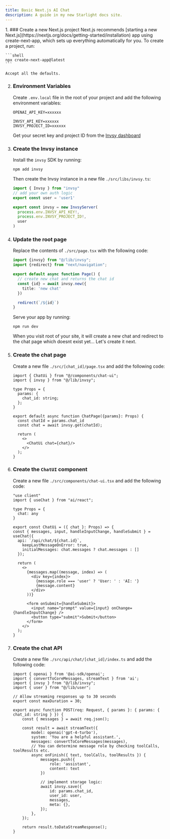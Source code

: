 ```yaml
---
title: Basic Next.js AI Chat
description: A guide in my new Starlight docs site.
---
```


<Steps>
1. ### Create a new Next.js project
    Next.js recommends [starting a new Next.js](https://nextjs.org/docs/getting-started/installation) app using create-next-app, which sets up everything automatically for you. To create a project, run:

    ```shell
    npx create-next-app@latest
    ```

    Accept all the defaults.

2. ### Environment Variables
    Create `.env.local` file in the root of your project and add the following environment variables:


    ```text title=".env.local"
    OPENAI_API_KEY=xxxxxx

    INVSY_API_KEY=xxxxxx
    INVSY_PROJECT_ID=xxxxxx
   ```

    Get your secret key and project ID from the [Invsy dashboard](https://dash.invsy.com)

3. ### Create the Invsy instance
    Install the `invsy` SDK by running:
    ```shell
    npm add invsy
    ```

    Then create the Invsy instance in a new file `./src/libs/invsy.ts`:
    ```ts title="libs/invsy.ts"
    import { Invsy } from "invsy"
    // add your own auth logic
    export const user = 'user1'

    export const invsy = new InvsyServer(
      process.env.INVSY_API_KEY!,
      process.env.INVSY_PROJECT_ID!,
      user
    )
    ```

4. ### Update the root page
    Replace the contents of `./src/page.tsx` with the following code:
    ```ts title="page.tsx"
    import {invsy} from "@/lib/invsy";
    import {redirect} from "next/navigation";

    export default async function Page() {
      // create new chat and returns the chat id
      const {id} = await invsy.new({
        title: 'new chat'
      })

      redirect(`/${id}`)
    }
    ```

    Serve your app by running:
    ```shell
    npm run dev
    ```

    When you visit root of your site, it will create a new chat and redirect to the chat page which doesnt exist yet... Let's create it next.

5. ### Create the chat page
    Create a new file `./src/[chat_id]/page.tsx` and add the following code:
    ```tsx title="[chat_id]/page.tsx"
    import { ChatUi } from "@/components/chat-ui";
    import { invsy } from "@/lib/invsy";

    type Props = {
      params: {
        chat_id: string;
      };
    }

    export default async function ChatPage({params}: Props) {
      const chatId = params.chat_id
      const chat = await invsy.get(chatId);

      return (
        <>
          <ChatUi chat={chat}/>
        </>
      );
    }
    ```

6. ### Create the `ChatUI` component
    Create a new file `./src/components/chat-ui.tsx` and add the following code:
    ```tsx title="components/chat-ui.tsx"
    "use client"
    import { useChat } from "ai/react";

    type Props = {
      chat: any
    }

    export const ChatUi = ({ chat }: Props) => {
    const { messages, input, handleInputChange, handleSubmit } = useChat({
      api: `/api/chat/${chat.id}`,
        keepLastMessageOnError: true,
        initialMessages: chat.messages ? chat.messages : []
      });

      return (
        <>
          {messages.map((message, index) => (
            <div key={index}>
              {message.role === 'user' ? 'User: ' : 'AI: '}
              {message.content}
            </div>
          ))}

          <form onSubmit={handleSubmit}>
            <input name="prompt" value={input} onChange={handleInputChange} />
            <button type="submit">Submit</button>
          </form>
        </>
      );
    }
    ```

7. ### Create the chat API
    Create a new file `./src/api/chat/[chat_id]/index.ts` and add the following code:
    ```tsx title="api/chat/[chat_id]/index.ts"
    import { openai } from '@ai-sdk/openai';
    import { convertToCoreMessages, streamText } from 'ai';
    import { invsy } from "@/lib/invsy";
    import { user } from "@/lib/user";

    // Allow streaming responses up to 30 seconds
    export const maxDuration = 30;

    export async function POST(req: Request, { params }: { params: { chat_id: string } }) {
        const { messages } = await req.json();

        const result = await streamText({
            model: openai('gpt-4-turbo'),
            system: 'You are a helpful assistant.',
            messages: convertToCoreMessages(messages),
            // You can determine message role by checking toolCalls, toolResults etc.
            async onFinish({ text, toolCalls, toolResults }) {
                messages.push({
                    role: 'assistant',
                    content: text
                })

                // implement storage logic:
                await invsy.save({
                    id: params.chat_id,
                    user_id: user,
                    messages,
                    meta: {},
                });
            },
        });

        return result.toDataStreamResponse();
    }
    ```
</Steps>

